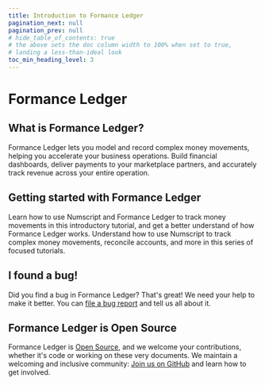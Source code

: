 ```yaml
---
title: Introduction to Formance Ledger
pagination_next: null
pagination_prev: null
# hide_table_of_contents: true
# the above sets the doc column width to 100% when set to true,
# landing a less-than-ideal look
toc_min_heading_level: 3
---
```



# Formance Ledger

## What is Formance Ledger?

Formance Ledger lets you model and record complex money movements, helping you accelerate your business operations. Build financial dashboards, deliver payments to your marketplace partners, and accurately track revenue across your entire operation.

## Getting started with Formance Ledger

<DocCardGrid>

<DocCard icon="1️⃣" headline="Hello, world" cta="Get Started" link="/ledger/get-started/" highlight="true">
    Learn how to use Numscript and Formance Ledger to track money movements in this introductory tutorial, and get a better understand of how Formance Ledger works.
</DocCard>

<DocCard icon="🔢" headline="Go further with Numscript" cta="Learn about Numscript" link="/ledger/numscript/">
    Understand how to use Numscript to track complex money movements, reconcile accounts, and more in this series of focused tutorials.
</DocCard>

</DocCardGrid>


<GettingHelp />

## I found a bug!

Did you find a bug in Formance Ledger? That's great! We need your help to make it better. You can [file a bug report](https://github.com/formancehq/ledger/issues/new?assignees=&labels=bug&template=bug_report.md&title=) and tell us all about it.

## Formance Ledger is Open Source

Formance Ledger is [Open Source](https://github.com/formancehq/ledger/blob/main/LICENSE), and we welcome your contributions, whether it's code or working on these very documents. We maintain a welcoming and inclusive community: [Join us on GitHub](https://github.com/formancehq/ledger) and learn how to get involved.